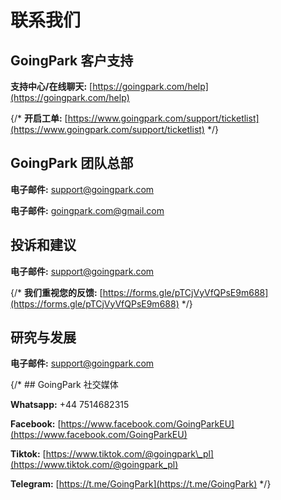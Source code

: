 # 联系我们

## GoingPark 客户支持

**支持中心/在线聊天:** [https://goingpark.com/help](https://goingpark.com/help)

{/* **开启工单:** [https://www.goingpark.com/support/ticketlist](https://www.goingpark.com/support/ticketlist) */}

## GoingPark 团队总部

**电子邮件:** [support@goingpark.com](mailto:support@goingpark.com)

**电子邮件:** [goingpark.com@gmail.com](mailto:goingpark.com@gmail.com)

## 投诉和建议

**电子邮件:** [support@goingpark.com](mailto:support@goingpark.com)

{/* **我们重视您的反馈:** [https://forms.gle/pTCjVyVfQPsE9m688](https://forms.gle/pTCjVyVfQPsE9m688) */}

## 研究与发展

**电子邮件:** [support@goingpark.com](mailto:support@goingpark.com)

{/* ## GoingPark 社交媒体

**Whatsapp:** +44 7514682315

**Facebook:** [https://www.facebook.com/GoingParkEU](https://www.facebook.com/GoingParkEU)

**Tiktok:** [https://www.tiktok.com/@goingpark\_pl](https://www.tiktok.com/@goingpark_pl)

**Telegram:** [https://t.me/GoingPark](https://t.me/GoingPark) */}